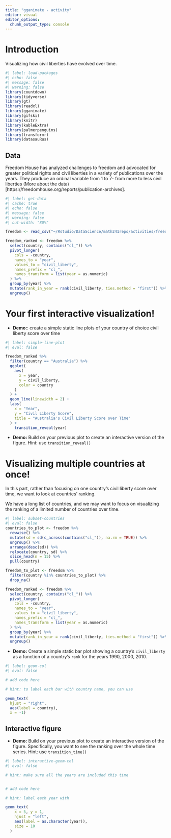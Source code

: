 ```yaml
---
title: "gganimate - activity"
editor: visual
editor_options: 
  chunk_output_type: console
---
```


# Introduction

Visualizing how civil liberties have evolved over time.

```r
#| label: load-packages
#| echo: false
#| message: false
#| warning: false
library(countdown)
library(tidyverse)
library(gt)
library(readxl)
library(gganimate)
library(gifski)
library(knitr)
library(kableExtra)
library(palmerpenguins)
library(transformr)
library(datasauRus)

```

## Data

Freedom House has analyzed challenges to freedom and advocated for greater political rights and civil liberties in a variety of publications over the years. They produce an ordinal variable from 1 to 7- from more to less civil liberties (More about the data)\[https://freedomhouse.org/reports/publication-archives\].

```r
#| label: get-data
#| cache: true
#| echo: false
#| message: false
#| warning: false
#| out-width: "80%"

freedom <- read_csv("~/Rstudio/DataScience/math241repo/activities/freedom.csv", na = "-")

freedom_ranked <- freedom %>%
  select(country, contains("cl_")) %>%
  pivot_longer(
    cols = -country,
    names_to = "year",
    values_to = "civil_liberty",
    names_prefix = "cl_",
    names_transform = list(year = as.numeric)
  ) %>%
  group_by(year) %>%
  mutate(rank_in_year = rank(civil_liberty, ties.method = "first")) %>%
  ungroup()

```

# Your first interactive visualization!

-   **Demo:**: create a simple static line plots of your country of choice civil liberty score over time

```r
#| label: simple-line-plot
#| eval: false

freedom_ranked %>%
  filter(country == "Australia") %>% 
  ggplot(
    aes(
      x = year, 
      y = civil_liberty,
      color = country
    )
  ) +
  geom_line(linewidth = 2) +
  labs(
    x = "Year", 
    y = "Civil Liberty Score",
    title = "Australia's Civil Liberty Score over Time"
  ) +
    transition_reveal(year)


```

-   **Demo:** Build on your previous plot to create an interactive version of the figure. Hint: use `transition_reveal()`

# Visualizing multiple countries at once!

In this part, rather than focusing on one country's civil liberty score over time, we want to look at countries' ranking.

We have a long list of countries, and we may want to focus on visualizing the ranking of a limited number of countries over time.

```r
#| label: subset-countries
#| eval: false
countries_to_plot <- freedom %>%
  rowwise() %>%
  mutate(sd = sd(c_across(contains("cl_")), na.rm = TRUE)) %>%
  ungroup() %>%
  arrange(desc(sd)) %>%
  relocate(country, sd) %>%
  slice_head(n = 15) %>%
  pull(country)

freedom_to_plot <- freedom %>%
  filter(country %in% countries_to_plot) %>%
  drop_na()

freedom_ranked <- freedom %>%
  select(country, contains("cl_")) %>%
  pivot_longer(
    cols = -country,
    names_to = "year",
    values_to = "civil_liberty",
    names_prefix = "cl_",
    names_transform = list(year = as.numeric)
  ) %>%
  group_by(year) %>%
  mutate(rank_in_year = rank(civil_liberty, ties.method = "first")) %>%
  ungroup()

```

-   **Demo:** Create a simple static bar plot showing a country's `civil_liberty` as a function of a country's `rank` for the years 1990, 2000, 2010.

```r
#| label: geom-col
#| eval: false

# add code here

# hint: to label each bar with country name, you can use 

geom_text(
  hjust = "right", 
  aes(label = country), 
  x = -1)

```

## Interactive figure

-   **Demo:** Build on your previous plot to create an interactive version of the figure. Specifically, you want to see the ranking over the whole time series. Hint: use `transition_time()`

```r

#| label: interactive-geom-col
#| eval: false

# hint: make sure all the years are included this time


# add code here

# hint: label each year with   

geom_text(
    x = 5, y = 1,
    hjust = "left",
    aes(label = as.character(year)),
    size = 10
  )

```
